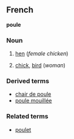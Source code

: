 ==French==
'''poule'''
===Noun===
#[[hen]] (''female chicken'')
#{{frslang}} [[chick]], [[bird]] (''woman'')

===Derived terms===
*[[chair de poule]]
*[[poule mouillée]]

===Related terms===
*[[poulet]]